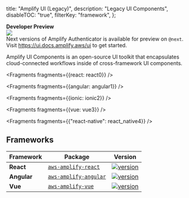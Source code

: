   title: "Amplify UI (Legacy)",
  description: "Legacy UI Components",
  disableTOC: "true",
  filterKey: "framework",
};

<Callout warning={true}>
  <b>Developer Preview</b>
  <br />
  <a
    href={`https://www.npmjs.com/package/@aws-amplify/ui/v/next`}
  >
    <img
      src={`https://img.shields.io/npm/v/@aws-amplify/ui/next.svg`}
    />
  </a>  
  <br />
  Next versions of Amplify Authenticator is available for preview on <code>@next</code>.
  <br />
  Visit <a href="https://ui.docs.amplify.aws/ui">https://ui.docs.amplify.aws/ui</a> to get started.
</Callout>

Amplify UI Components is an open-source UI toolkit that encapsulates cloud-connected workflows inside of cross-framework UI components.


<Fragments fragments={{react: react0}} />


<Fragments fragments={{angular: angular1}} />


<Fragments fragments={{ionic: ionic2}} />


<Fragments fragments={{vue: vue3}} />


  <Fragments fragments={{"react-native": react_native4}} />

## Frameworks

| Framework          | Package                                                                                  | Version                                                                                                                                        |                    
| ------------------ | ---------------------------------------------------------------------------------------- | ---------------------------------------------------------------------------------------------------------------------------------------------- | 
| **React**          | [`aws-amplify-react`](https://www.npmjs.com/package/aws-amplify-react)           | [![version](https://img.shields.io/npm/v/aws-amplify-react/latest.svg)](https://www.npmjs.com/package/aws-amplify-react)           |
| **Angular**        | [`aws-amplify-angular`](https://www.npmjs.com/package/aws-amplify-angular)       | [![version](https://img.shields.io/npm/v/aws-amplify-angular/latest.svg)](https://www.npmjs.com/package/aws-amplify-angular)       |
| **Vue**            | [`aws-amplify-vue`](https://www.npmjs.com/package/aws-amplify-vue)               | [![version](https://img.shields.io/npm/v/aws-amplify-vue/latest.svg)](https://www.npmjs.com/package/aws-amplify-vue)               |
